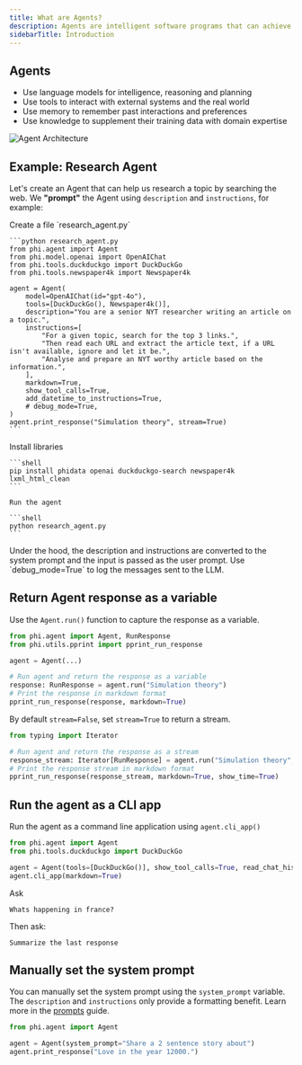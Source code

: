 ```yaml
---
title: What are Agents?
description: Agents are intelligent software programs that can achieve complex tasks described as natural language.
sidebarTitle: Introduction
---
```


## Agents

- Use language models for intelligence, reasoning and planning
- Use tools to interact with external systems and the real world
- Use memory to remember past interactions and preferences
- Use knowledge to supplement their training data with domain expertise

![Agent Architecture](/images/agent.png)

## Example: Research Agent

Let's create an Agent that can help us research a topic by searching the web. We **"prompt"** the Agent using `description` and `instructions`, for example:

<Steps>
  <Step title="Create Research Agent">
    Create a file `research_agent.py`

    ```python research_agent.py
    from phi.agent import Agent
    from phi.model.openai import OpenAIChat
    from phi.tools.duckduckgo import DuckDuckGo
    from phi.tools.newspaper4k import Newspaper4k

    agent = Agent(
        model=OpenAIChat(id="gpt-4o"),
        tools=[DuckDuckGo(), Newspaper4k()],
        description="You are a senior NYT researcher writing an article on a topic.",
        instructions=[
            "For a given topic, search for the top 3 links.",
            "Then read each URL and extract the article text, if a URL isn't available, ignore and let it be.",
            "Analyse and prepare an NYT worthy article based on the information.",
        ],
        markdown=True,
        show_tool_calls=True,
        add_datetime_to_instructions=True,
        # debug_mode=True,
    )
    agent.print_response("Simulation theory", stream=True)
    ```

  </Step>
  <Step title="Run the agent">
    Install libraries

    ```shell
    pip install phidata openai duckduckgo-search newspaper4k lxml_html_clean
    ```

    Run the agent

    ```shell
    python research_agent.py
    ```

  </Step>
</Steps>

<Note>
Under the hood, the description and instructions are converted to the system prompt and the input is passed as the user prompt. Use `debug_mode=True` to log the messages sent to the LLM.
</Note>

## Return Agent response as a variable

Use the `Agent.run()` function to capture the response as a variable.

```python
from phi.agent import Agent, RunResponse
from phi.utils.pprint import pprint_run_response

agent = Agent(...)

# Run agent and return the response as a variable
response: RunResponse = agent.run("Simulation theory")
# Print the response in markdown format
pprint_run_response(response, markdown=True)
```

By default `stream=False`, set `stream=True` to return a stream.

```python
from typing import Iterator

# Run agent and return the response as a stream
response_stream: Iterator[RunResponse] = agent.run("Simulation theory", stream=True)
# Print the response stream in markdown format
pprint_run_response(response_stream, markdown=True, show_time=True)
```

## Run the agent as a CLI app

Run the agent as a command line application using `agent.cli_app()`

```python
from phi.agent import Agent
from phi.tools.duckduckgo import DuckDuckGo

agent = Agent(tools=[DuckDuckGo()], show_tool_calls=True, read_chat_history=True)
agent.cli_app(markdown=True)
```

Ask

```
Whats happening in france?
```

Then ask:

```
Summarize the last response
```

## Manually set the system prompt

You can manually set the system prompt using the `system_prompt` variable. The `description` and `instructions` only provide a formatting benefit. Learn more in the [prompts](/agents/prompts) guide.

```python
from phi.agent import Agent

agent = Agent(system_prompt="Share a 2 sentence story about")
agent.print_response("Love in the year 12000.")
```
